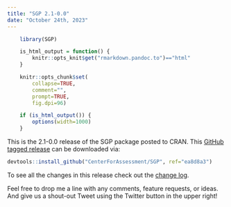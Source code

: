 ```yaml
---
title: "SGP 2.1-0.0"
date: "October 24th, 2023"
---
```


```r
    library(SGP)

    is_html_output = function() {
        knitr::opts_knit$get("rmarkdown.pandoc.to")=="html"
    }

    knitr::opts_chunk$set(
        collapse=TRUE,
        comment="",
        prompt=TRUE,
        fig.dpi=96)

    if (is_html_output()) {
        options(width=1000)
    }
```


This is the 2.1-0.0 release of the SGP package posted to CRAN. This [GitHub tagged release](https://github.com/CenterForAssessment/SGP/releases/tag/7f10af5)
can be downloaded via:

```r
devtools::install_github("CenterForAssessment/SGP", ref="ea8d8a3")
```

To see all the changes in this release check out the [change log](https://sgp.io/news/index.html#sgp-2-1-0-0).


Feel free to drop me a line with any comments, feature requests, or ideas. And give us a shout-out Tweet using the Twitter button in the upper right!

